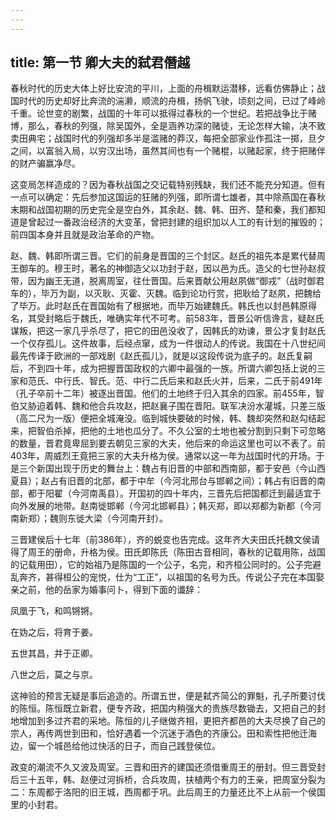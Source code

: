 ```yaml
---
---
---
```

title: 第一节 卿大夫的弑君僭越
---




春秋时代的历史大体上好比安流的平川，上面的舟楫默运潜移，远看仿佛静止；战国时代的历史却好比奔流的湍濑，顺流的舟楫，扬帆飞驶，顷刻之间，已过了峰岭千重。论世变的剧繁，战国的十年可以抵得过春秋的一个世纪。若把战争比于赌博，那么，春秋的列强，除吴国外，全是涵养功深的赌徒，无论怎样大输，决不致卖田典宅；战国时代的列强却多半是滥赌的莽汉，每把全部家业作孤注一掷，旦夕之间，以富翁入局，以穷汉出场，虽然其间也有一个赌棍，以赌起家，终于把赌伴的财产骗赢净尽。

这变局怎样造成的？因为春秋战国之交记载特别残缺，我们还不能充分知道。但有一点可以确定：先后参加这国运的狂赌的列强，即所谓七雄者，其中除燕国在春秋末期和战国初期的历史完全是空白外，其余赵、魏、韩、田齐、楚和秦，我们都知道是曾起过一番政治经济的大变革，曾把封建的组织加以人工的有计划的摧毁的；前四国本身并且就是政治革命的产物。

赵、魏、韩即所谓三晋。它们的前身是晋国的三个封区。赵氏的祖先本是累代替周王御车的。穆王时，著名的神御造父以功封于赵，因以邑为氏。造父的七世孙赵叔带，因为幽王无道，脱离周室，往仕晋国。后来晋献公用赵夙做“御戎”（战时御君车的），毕万为副，以灭耿、灭霍、灭魏。临到论功行赏，把耿给了赵夙，把魏给了毕万。此时赵氏在晋国始有了根据地，而毕万始建魏氏。韩氏也以封邑韩原得名，其受封略后于魏氏，唯确实年代不可考。前583年，晋景公听信谗言，疑赵氏谋叛，把这一家几乎杀尽了，把它的田邑没收了，因韩氏的劝谏，景公才复封赵氏一个仅存孤儿。这件故事，后经点窜，成为一件很动人的传说。我国在十八世纪间最先传译于欧洲的一部戏剧《赵氏孤儿》，就是以这段传说为底子的。赵氏复嗣后，不到四十年，成为把握晋国政权的六卿中最强的一族。所谓六卿包括上说的三家和范氏、中行氏、智氏。范、中行二氏后来和赵氏火并，后来，二氏于前491年（孔子卒前十二年）被逐出晋国。他们的土地终于归入其余的四家。前455年，智伯又胁迫着韩、魏和他合兵攻赵，把赵襄子围在晋阳。联军决汾水灌城，只差三版（高二尺为一版）便把全城淹没。临到城快要破的时候，韩、魏却突然和赵勾结起来，把智伯杀掉，把他的土地也瓜分了。不久公室的土地也被分割到只剩下可忽略的数量，晋君竟卑屈到要去朝见三家的大夫，他后来的命运这里也可以不表了。前403年，周威烈王竟把三家的大夫升格为侯。通常以这一年为战国时代的开场。于是三个新国出现于历史的舞台上：魏占有旧晋的中部和西南部，都于安邑（今山西夏县）；赵占有旧晋的北部，都于中牟（今河北邢台与邯郸之间）；韩占有旧晋的南部，都于阳翟（今河南禹县）。开国初的四十年内，三晋先后把国都迁到最适宜于向外发展的地带。赵南徙邯郸（今河北邯郸县）；韩灭郑，即以郑都为新都（今河南新郑）；魏则东徙大梁（今河南开封）。

三晋建侯后十七年（前386年），齐的蜕变也告完成。这年齐大夫田氏托魏文侯请得了周王的册命，升格为侯。田氏即陈氏（陈田古音相同，春秋的记载用陈，战国的记载用田），它的始祖乃是陈国的一个公子，名完，和齐桓公同时的。公子完避乱奔齐，甚得桓公的宠悦，仕为“工正”，以祖国的名号为氏。传说公子完在本国娶亲之前，他的岳家为婚事问卜，得到下面的谶辞：

凤凰于飞，和鸣锵锵。

在妫之后，将育于姜。

五世其昌，并于正卿。

八世之后，莫之与京。



这神验的预言无疑是事后追造的。所谓五世，便是弑齐简公的罪魁，孔子所要讨伐的陈恒。陈恒既立新君，便专齐政，把国内稍强大的贵族尽数锄去，又把自己的封地增加到多过齐君的采地。陈恒的儿子继做齐相，更把齐都邑的大夫尽换了自己的宗人，再传两世到田和，恰好遇着一个沉迷于酒色的齐康公。田和索性把他迁海边，留一个城邑给他过快活的日子，而自己践登侯位。

政变的潮流不久又波及周室。三晋和田齐的建国还须借重周王的册封。但三晋受封后三十五年，韩、赵便过河拆桥，合兵攻周，扶植两个有力的王亲，把周室分裂为二：东周都于洛阳的旧王城，西周都于巩。此后周王的力量还比不上从前一个侯国里的小封君。